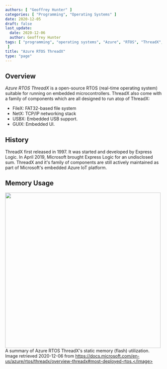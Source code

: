 ```yaml
---
authors: [ "Geoffrey Hunter" ]
categories: [ "Programming", "Operating Systems" ]
date: 2020-12-05
draft: false
last_update:
  date: 2020-12-06
  author: Geoffrey Hunter
tags: [ "programming", "operating systems", "Azure", "RTOS", "ThreadX", "Microsoft", "NetX", "USBX", "GUIX", "memory usage", "flash", "microcontroller", "cloud", "IoT"
 ]
title: "Azure RTOS ThreadX"
type: "page"
---
```



<WarningIsNotes />

## Overview

_Azure RTOS ThreadX_ is a open-source RTOS (real-time operating system) suitable for running on embedded microcontrollers. ThreadX also come with a family of components which are all designed to run atop of ThreadX:

* FileX: FAT32-based file system
* NetX: TCP/IP networking stack
* USBX: Embedded USB support.
* GUIX: Embedded UI.

## History

ThreadX first released in 1997. It was started and developed by Express Logic. In April 2019, Microsoft brought Express Logic for an undisclosed sum. ThreadX and it's family of components are still actively maintained as part of Microsoft's embedded Azure IoT platform.

## Memory Usage


<Image src={azure_rtos_threadx_static_memory_usage_table} width="500px">A summary of Azure RTOS ThreadX's static memory (flash) utilization. Image retrieved 2020-12-06 from https://docs.microsoft.com/en-us/azure/rtos/threadx/overview-threadx#most-deployed-rtos.</Image>